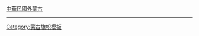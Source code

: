 {{flagdeco|Republic of China (1912-1949)|1912}} [[外蒙古撤销自治|中華民國外蒙古]]<noinclude>
----
{{MNG-all}}

[[Category:蒙古旗帜模板]]
</noinclude>